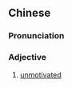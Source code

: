 {{also|冇心机}}
==Chinese==
{{zh-forms|s=冇心机|type=12}}

===Pronunciation===
{{zh-pron
|c=mou5 sam1 gei1
|cat=a
}}

===Adjective===
{{zh-adj}}

# {{lb|zh|Cantonese}} [[unmotivated]]